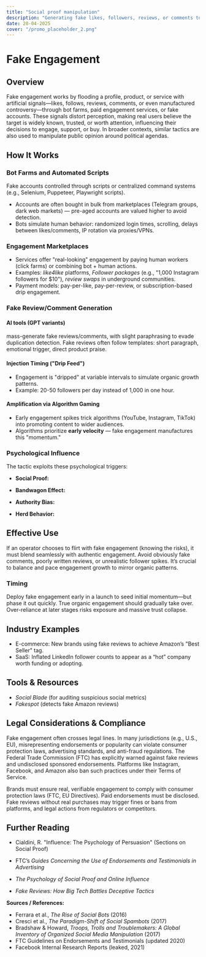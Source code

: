 ```yaml
---
title: "Social proof manipulation"
description: "Generating fake likes, followers, reviews, or comments to simulate popularity and social proof."
date: 20-04-2025
cover: "/promo_placeholder_2.png"
---
```


# Fake Engagement

## Overview

Fake engagement works by flooding a profile, product, or service with artificial signals—likes, follows, reviews, comments, or even manufactured controversy—through bot farms, paid engagement services, or fake accounts. These signals distort perception, making real users believe the target is widely known, trusted, or worth attention, influencing their decisions to engage, support, or buy. In broader contexts, similar tactics are also used to manipulate public opinion around political agendas.

## How It Works

### Bot Farms and Automated Scripts

Fake accounts controlled through scripts or centralized command systems (e.g., Selenium, Puppeteer, Playwright scripts).

- Accounts are often bought in bulk from marketplaces (Telegram groups, dark web markets) — pre-aged accounts are valued higher to avoid detection.
- Bots simulate human behavior: randomized login times, scrolling, delays between likes/comments, IP rotation via proxies/VPNs.

### Engagement Marketplaces

- Services offer "real-looking" engagement by paying human workers (click farms) or combining bot + human actions.
- Examples: *like4like* platforms, *Follower packages* (e.g., "1,000 Instagram followers for $10"), *review swaps* in underground communities.
- Payment models: pay-per-like, pay-per-review, or subscription-based drip engagement.

### Fake Review/Comment Generation

#### AI tools (GPT variants)

mass-generate fake reviews/comments, with slight paraphrasing to evade duplication detection. Fake reviews often follow templates: short paragraph, emotional trigger, direct product praise.

#### Injection Timing ("Drip Feed")

- Engagement is "dripped" at variable intervals to simulate organic growth patterns.
- Example: 20-50 followers per day instead of 1,000 in one hour.

#### Amplification via Algorithm Gaming

- Early engagement spikes trick algorithms (YouTube, Instagram, TikTok) into promoting content to wider audiences.
- Algorithms prioritize **early velocity** — fake engagement manufactures this "momentum."

### Psychological Influence

The tactic exploits these psychological triggers:

- **Social Proof:**  
- **Bandwagon Effect:**  

- **Authority Bias:**  

- **Herd Behavior:**  

## Effective Use

If an operator chooses to flirt with fake engagement (knowing the risks), it must blend seamlessly with authentic engagement. Avoid obviously fake comments, poorly written reviews, or unrealistic follower spikes. It’s crucial to balance and pace engagement growth to mirror organic patterns.

### Timing

Deploy fake engagement early in a launch to seed initial momentum—but phase it out quickly. True organic engagement should gradually take over. Over-reliance at later stages risks exposure and massive trust collapse.

## Industry Examples

- E-commerce: New brands using fake reviews to achieve Amazon’s "Best Seller" tag.
- SaaS: Inflated LinkedIn follower counts to appear as a “hot” company worth funding or adopting.

## Tools & Resources

- *Social Blade* (for auditing suspicious social metrics)  
- *Fakespot* (detects fake Amazon reviews)

## Legal Considerations & Compliance

Fake engagement often crosses legal lines. In many jurisdictions (e.g., U.S., EU), misrepresenting endorsements or popularity can violate consumer protection laws, advertising standards, and anti-fraud regulations. The Federal Trade Commission (FTC) has explicitly warned against fake reviews and undisclosed sponsored endorsements. Platforms like Instagram, Facebook, and Amazon also ban such practices under their Terms of Service.

Brands must ensure real, verifiable engagement to comply with consumer protection laws (FTC, EU Directives). Paid endorsements must be disclosed. Fake reviews without real purchases may trigger fines or bans from platforms, and legal actions from regulators or competitors.


## Further Reading

- Cialdini, R. "Influence: The Psychology of Persuasion" (Sections on Social Proof)  
- FTC’s *Guides Concerning the Use of Endorsements and Testimonials in Advertising* 

- *The Psychology of Social Proof and Online Influence*  
- *Fake Reviews: How Big Tech Battles Deceptive Tactics*

**Sources / References:**  
- Ferrara et al., *The Rise of Social Bots* (2016)  
- Cresci et al., *The Paradigm-Shift of Social Spambots* (2017)  
- Bradshaw & Howard, *Troops, Trolls and Troublemakers: A Global Inventory of Organized Social Media Manipulation* (2017)  
- FTC Guidelines on Endorsements and Testimonials (updated 2020)  
- Facebook Internal Research Reports (leaked, 2021)
